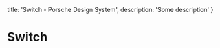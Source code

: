 
  title: 'Switch - Porsche Design System',
  description: 'Some description'
}

# Switch <ComponentStatus tagName="p-switch"></ComponentStatus>
